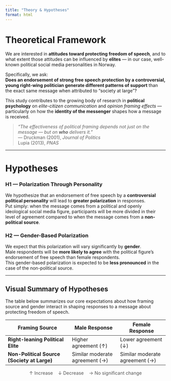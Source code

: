 ```yaml
---
title: "Theory & Hypotheses"
format: html
---
```


# Theoretical Framework

We are interested in **attitudes toward protecting freedom of speech**, and to what extent those attitudes can be influenced by **elites** — in our case, well-known political social media personalities in Norway.

Specifically, we ask:  
**Does an endorsement of strong free speech protection by a controversial, young right-wing politician generate different patterns of support** than the exact same message when attributed to "society at large"?

This study contributes to the growing body of research in **political psychology** on *elite-citizen communication* and *opinion framing effects* — particularly on how the **identity of the messenger** shapes how a message is received.

> _“The effectiveness of political framing depends not just on the message — but on **who** delivers it.”_  
> — Druckman (2001), *Journal of Politics*  
> Lupia (2013), *PNAS*

---

# Hypotheses

:::{.callout-note}
### H1 — Polarization Through Personality  
We hypothesize that an endorsement of free speech by a **controversial political personality** will lead to **greater polarization** in responses.  
Put simply: when the message comes from a political and openly ideological social media figure, participants will be more divided in their level of agreement compared to when the message comes from a **non-political source**.
:::

:::{.callout-note}
### H2 — Gender-Based Polarization  
We expect that this polarization will vary significantly by **gender**.  
Male respondents will be **more likely to agree** with the political figure’s endorsement of free speech than female respondents.  
This gender-based polarization is expected to be **less pronounced** in the case of the non-political source.
:::

---

## Visual Summary of Hypotheses

The table below summarizes our core expectations about how framing source and gender interact in shaping responses to a message about protecting freedom of speech.

| Framing Source                          | Male Response                | Female Response              |
|----------------------------------------|------------------------------|------------------------------|
| **Right-leaning Political Elite**       | Higher agreement (↑)         | Lower agreement (↓)          |
| **Non-Political Source (Society at Large)** | Similar moderate agreement (→) | Similar moderate agreement (→) |

<p style="text-align: center; font-size: 0.9rem; color: #555;">↑ Increase &nbsp;&nbsp; ↓ Decrease &nbsp;&nbsp; → No significant change</p>


